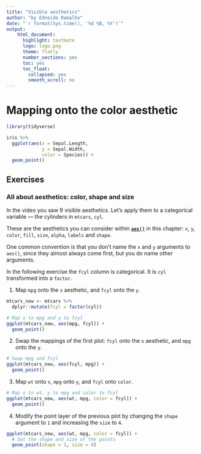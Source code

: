 ```yaml
---
title: "Visible aesthetics"
author: "by Edneide Ramalho"
date: "`r format(Sys.time(), '%d %B, %Y')`"
output: 
    html_document:
      highlight: textmate
      logo: logo.png
      theme: flatly
      number_sections: yes
      toc: yes
      toc_float:
        collapsed: yes
        smooth_scroll: no
---
```


# Mapping onto the color aesthetic

```r
library(tidyverse)
```

```r
iris %>% 
  ggplot(aes(x = Sepal.Length,
             y = Sepal.Width,
             color = Species)) +
  geom_point()
```

## Exercises

### **All about aesthetics: color, shape and size**

In the video you saw 9 visible aesthetics. Let's apply them to a categorical variable --- the cylinders in `mtcars`, `cyl`.

These are the aesthetics you can consider within [**`aes()`**](http://www.rdocumentation.org/packages/ggplot2/functions/aes) in this chapter: `x`, `y`, `color`, `fill`, `size`, `alpha`, `labels` and `shape`.

One common convention is that you don't name the `x` and `y` arguments to `aes()`, since they almost always come first, but you do name other arguments.

In the following exercise the `fcyl` column is categorical. It is `cyl` transformed into a `factor`.

1.  Map `mpg` onto the `x` aesthetic, and `fcyl` onto the `y`.

```r
mtcars_new <- mtcars %>% 
  dplyr::mutate(fcyl = factor(cyl))
```

```r
# Map x to mpg and y to fcyl
ggplot(mtcars_new, aes(mpg, fcyl)) +
  geom_point()
```

2.  Swap the mappings of the first plot: `fcyl` onto the `x` aesthetic, and `mpg` onto the `y`.

```r
# Swap mpg and fcyl
ggplot(mtcars_new, aes(fcyl, mpg)) +
  geom_point()
```

3.  Map `wt` onto `x`, `mpg` onto `y`, and `fcyl` onto `color`.

```r
# Map x to wt, y to mpg and color to fcyl
ggplot(mtcars_new, aes(wt, mpg, color = fcyl)) +
  geom_point()
```

4.  Modify the point layer of the previous plot by changing the `shape` argument to `1` and increasing the `size` to `4`.

```r
ggplot(mtcars_new, aes(wt, mpg, color = fcyl)) +
  # Set the shape and size of the points
  geom_point(shape = 1, size = 4)
```
